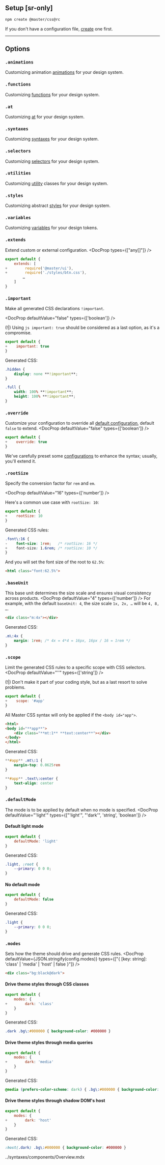 
## Setup [sr-only]
```bash name=Terminal
npm create @master/css@rc
```
If you don't have a configuration file, [create](/reference/create) one first.

---

## Options
### `.animations`
Customizing animation [animations](/reference/animations) for your design system.
<KeyframesOverview />

### `.functions`
Customizing [functions](/reference/functions) for your design system.
<FunctionsOverview />

### `.at`
Customizing [at](/reference/at) for your design system.
<AtOverview />

### `.syntaxes`
Customizing [syntaxes](/reference/syntaxes) for your design system.
<SyntaxesOverview />

### `.selectors`
Customizing [selectors](/reference/selectors) for your design system.
<SelectorsOverview />

### `.utilities`
Customizing [utility](/reference/utilities) classes for your design system.
<UtilitiesOverview />

### `.styles`
Customizing abstract [styles](/reference/styles) for your design system.
<StylesOverview />

### `.variables`
Customizing [variables](/reference/variables) for your design tokens.
<VariablesOverview />

### `.extends`
Extend custom or external configuration.
<DocProp types={["any[]"]} />
```js name=master.css.js
export default {
    extends: [
+        require('@master/ui'),
+        require('./styles/btn.css'),
        …
    ]
}
```

### `.important`
Make all generated CSS declarations `!important`.

<DocProp defaultValue="false" types={['boolean']} />

(!|) Using `js important: true` should be considered as a last option, as it's a compromise.
```js name=master.css.js
export default {
+    important: true
}
```
Generated CSS:
```css
.hidden {
    display: none **!important**;
}

.full {
    width: 100% **!important**;
    height: 100% **!important**;
}
```

### `.override`
Customize your configuration to override all [default configuration](https://github.com/master-co/css/tree/rc/packages/core/src/config), default `false` to extend.
<DocProp defaultValue="false" types={['boolean']} />
```js name=master.css.js
export default {
+    override: true
}
```
We've carefully preset some [configurations](https://github.com/master-co/css/tree/rc/packages/core/src/config") to enhance the syntax; usually, you'll extend it.

### `.rootSize`
Specify the conversion factor for `rem` and `em`.

<DocProp defaultValue="16" types={['number']} />

Here's a common use case with `rootSize: 10`:
```js name=master.css.js
export default {
+    rootSize: 10
}
```

Generated CSS rules:
```css
.font\:16 {
-    font-size: 1rem;   /* rootSize: 16 */
+    font-size: 1.6rem; /* rootSize: 10 */
}
```

And you will set the font size of the root to `62.5%`:
```html
<html class="font:62.5%">
```

### `.baseUnit`
This base unit determines the size scale and ensures visual consistency across products.
<DocProp defaultValue="4" types={['number']} />
For example, with the default `baseUnit: 4`, the size scale `1x, 2x, …` will be `4, 8, …`.
```html
<div class="m:4x"></div>
```
Generated CSS:
```css
.m\:4x {
    margin: 1rem; /* 4x = 4*4 = 16px, 16px / 16 = 1rem */
}
```

### `.scope`
Limit the generated CSS rules to a specific scope with CSS selectors.
<DocProp defaultValue="''" types={['string']} />

(!|) Don't make it part of your coding style, but as a last resort to solve problems.
```js name=master.css.js
export default {
+    scope: '#app'
}
```
All Master CSS syntax will only be applied if the `<body id="app">`.
```html
<html>
<body id="**app**">
    <div class="**mt:1** **text:center**"></div>
</body>
</html>
```
Generated CSS:
```css
**#app** .mt\:1 {
    margin-top: 0.0625rem
}

**#app** .text\:center {
    text-align: center
}
```

### `.defaultMode`
The mode is to be applied by default when no mode is specified.
<DocProp defaultValue="'light'" types={["'light'", "'dark'", 'string', 'boolean']} />

#### Default light mode
```js name=master.css.js
export default {
    defaultMode: 'light'
}
```
Generated CSS:
```css
.light, :root {
    --primary: 0 0 0;
}
```

#### No default mode
```js name=master.css.js
export default {
    defaultMode: false
}
```
Generated CSS:
```css
.light {
    --primary: 0 0 0;
}
```

### `.modes`
Sets how the theme should drive and generate CSS rules.
<DocProp defaultValue={JSON.stringify(config.modes)} types={["{ [key: string]: 'class' | 'media' | 'host' | false }"]} />
```html
<div class="bg:black@dark">
```

#### Drive theme styles through CSS classes
```js name=master.css.js
export default {
    modes: {
+        dark: 'class'
    }
}
```
Generated CSS:
```css
.dark .bg\:#000000 { background-color: #000000 }
```

#### Drive theme styles through media queries
```js name=master.css.js
export default {
    modes: {
+        dark: 'media'
    }
}
```
Generated CSS:
```css
@media (prefers-color-scheme: dark) { .bg\:#000000 { background-color: #000000 } }
```

#### Drive theme styles through shadow DOM's host
```js name=master.css.js
export default {
    modes: {
+        dark: 'host'
    }
}
```
Generated CSS:
```css
:host(.dark) .bg\:#000000 { background-color: #000000 }
```

../syntaxes/components/Overview.mdx